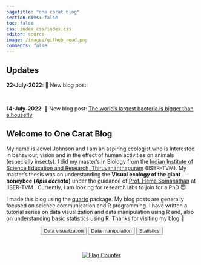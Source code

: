 ```yaml
---
pagetitle: "one carat blog"
section-divs: false
toc: false
css: index_css/index.css
editor: source
image: /images/github_read.png
comments: false
---
```

::: {.column-margin}
:::{.callout-note}
## Updates
**22-July-2022**: 🚨 New blog post:

<br>

**14-July-2022**: 🚨 New blog post: [The world’s largest bacteria is bigger than a housefly](https://jeweljohnsonj.github.io/one-carat-blog/posts/research_article_biggest_bacterium/index_post.html)
:::
:::

## Welcome to One Carat Blog

My name is Jewel Johnson and I am an aspiring ecologist who is interested in behaviour, vision and in the effect of human activities on animals (especially insects). I did my master's in Biology from the [Indian Institute of Science Education and Research, Thiruvananthapuram](https://www.iisertvm.ac.in/) (IISER-TVM). My master's thesis was on understanding the **Visual ecology of the giant honeybee (*Apis dorsata*)** under the guidance of [Prof. Hema Somanathan](https://faculty.iisertvm.ac.in/beelab/) at IISER-TVM .
Currently, I am looking for research labs to join for a PhD 😇

I made this blog using the [quarto](https://quarto.org/) package. My blog posts are generally focused on science communication and R programming. I have written a tutorial series on data visualization and data manipulation using R and, also on understanding basic statistics using R.
Thanks for visiting my blog 🙌 

<center>
<button type="button" class="btn btn-primary">[Data visualization](https://jeweljohnsonj.github.io/one-carat-blog/articles/data_viz/project1.html)</button>
<button type="button" class="btn btn-primary">[Data manipulation](https://jeweljohnsonj.github.io/one-carat-blog/articles/data_man/project5.html)</button>
<button type="button" class="btn btn-primary">[Statistics](https://jeweljohnsonj.github.io/one-carat-blog/articles/stat/project1.html)</button>
</center>

<br>

<center>        
<a href="https://info.flagcounter.com/ynrK"><img src="https://s11.flagcounter.com/count2/ynrK/bg_000000/txt_FFFFFF/border_F0F0F0/columns_3/maxflags_9/viewers_0/labels_1/pageviews_1/flags_0/percent_0/" alt="Flag Counter" border="0"></a>
</center>
